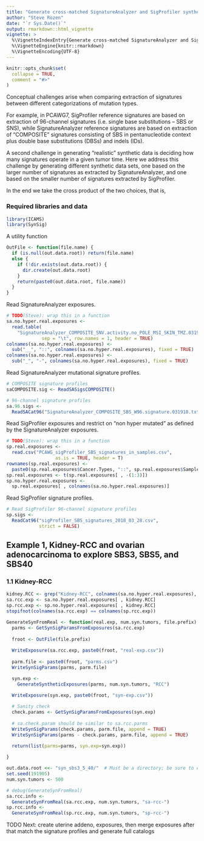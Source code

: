 ```yaml
---
title: "Generate cross-matched SignatureAnalyzer and SigProfiler synthetic data"
author: "Steve Rozen"
date: "`r Sys.Date()`"
output: rmarkdown::html_vignette
vignette: >
  %\VignetteIndexEntry{Generate cross-matched SignatureAnalyzer and SigProfiler synthetic data}
  %\VignetteEngine{knitr::rmarkdown}
  %\VignetteEncoding{UTF-8}
---
```


```r
knitr::opts_chunk$set(
  collapse = TRUE,
  comment = "#>"
)
```

Conceptual challenges arise when comparing extraction of signatures between
different categorizations of mutation types.  

For example, in PCAWG7, SigProfiler reference signatures are based on
extraction of 96-channel signatures (i.e. single base substitutions -- SBS or SNS),
while SignatureAnalyzer reference signatures  are based on extraction of
"COMPOSITE" signatures consisting of SBS in pentanucleotide context plus
double base substitutions (DBSs) and indels (IDs).

A second challenge in generating "realistic" synthetic data is deciding
how many signatures operate in a given tumor time. Here we address
this challenge by generating different synthetic data sets, one
based on the larger number of signatures as extracted by
SignatureAnalyzer, and one based on the smaller number of signatures
extracted by SigProfiler.

In the end we take the cross product of the two choices, that is,
\verbatim{
 {96-channel, COMPOSITE} X {SignatureAnalyzer-attributions, SigProfiler-attributions}
}

### Required libraries and data

```r
library(ICAMS)
library(SynSig)
```

A utility function

```r
OutFile <- function(file.name) {
  if (is.null(out.data.root)) return(file.name)
  else {
    if (!dir.exists(out.data.root)) {
      dir.create(out.data.root)
    }
    return(paste0(out.data.root, file.name))
  }
}
```

Read SignatureAnalyzer exposures.

```r

# TODO(Steve): wrap this in a function
sa.no.hyper.real.exposures <- 
  read.table(
    "SignatureAnalyzer_COMPOSITE_SNV.activity.no_POLE_MSI_SKIN_TMZ.031918.txt",
             sep = "\t", row.names = 1, header = TRUE)
colnames(sa.no.hyper.real.exposures) <-
  sub("__", "::", colnames(sa.no.hyper.real.exposures), fixed = TRUE)
colnames(sa.no.hyper.real.exposures) <-
  sub("_", "-", colnames(sa.no.hyper.real.exposures), fixed = TRUE)
```

Read SignatureAnalyzer mutational signature profiles.

```r
                           
# COMPOSITE signature profiles
saCOMPOSITE.sig <- ReadSASigsCOMPOSITE()

# 96-channel signature profiles
sa.96.sigs <- 
  ReadSACat96("SignatureAnalyzer_COMPOSITE_SBS_W96.signature.031918.txt")
```

Read SigProfiler exposures and restrict on "non hyper mutated" as
defined by the SignatureAnalyzer exposures.

```r
# TODO(Steve): wrap this in a function
sp.real.exposures <-
  read.csv("PCAWG_sigProfiler_SBS_signatures_in_samples.csv",
                  as.is = TRUE, header = T)
rownames(sp.real.exposures) <-
  paste0(sp.real.exposures$Cancer.Types, "::", sp.real.exposures$Sample.Names)
sp.real.exposures <- t(sp.real.exposures[ , -(1:3)])
sp.no.hyper.real.exposures <- 
  sp.real.exposures[ , colnames(sa.no.hyper.real.exposures)]
```

Read SigProfiler signature profiles.

```r
# Read SigProfiler 96-channel signature profiles
sp.sigs <-
  ReadCat96("sigProfiler_SBS_signatures_2018_03_28.csv",
            strict = FALSE)
```

## Example 1, Kidney-RCC and ovarian adenocarcinoma to explore SBS3, SBS5, and SBS40


### 1.1 Kidney-RCC

```r
kidney.RCC <- grep("Kidney-RCC", colnames(sa.no.hyper.real.exposures), fixed = TRUE)
sa.rcc.exp <- sa.no.hyper.real.exposures[ , kidney.RCC]
sp.rcc.exp <- sp.no.hyper.real.exposures[ , kidney.RCC]
stopifnot(colnames(sa.rcc.exp) == colnames(sp.rcc.exp))

GenerateSynFromReal <- function(real.exp, num.syn.tumors, file.prefix) {
  parms <- GetSynSigParamsFromExposures(sa.rcc.exp)
  
  froot <- OutFile(file.prefix)
  
  WriteExposure(sa.rcc.exp, paste0(froot, "real-exp.csv"))
  
  parm.file <- paste0(froot, "parms.csv")
  WriteSynSigParams(parms, parm.file)

  syn.exp <- 
    GenerateSyntheticExposures(parms, num.syn.tumors, "RCC")

  WriteExposure(syn.exp, paste0(froot, "syn-exp.csv"))
  
  # Sanity check
  check.params <- GetSynSigParamsFromExposures(syn.exp)
  
  # sa.check.param should be similar to sa.rcc.parms
  WriteSynSigParams(check.params, parm.file, append = TRUE)
  WriteSynSigParams(parms - check.params, parm.file, append = TRUE)

  return(list(parms=parms, syn.exp=syn.exp))
  
}

out.data.root <<- "syn_sbs3_5_40/"  # Must be a directory; be sure to end in "/"
set.seed(191905)
num.syn.tumors <- 500

# debug(GenerateSynFromReal)
sa.rcc.info <-
  GenerateSynFromReal(sa.rcc.exp, num.syn.tumors, "sa-rcc-")
sp.rcc.info <-
  GenerateSynFromReal(sp.rcc.exp, num.syn.tumors, "sp-rcc-")

```
TODO Next: create uterine addeno, exposures, then merge exposures
after that match the signature profiles and generate full catalogs
